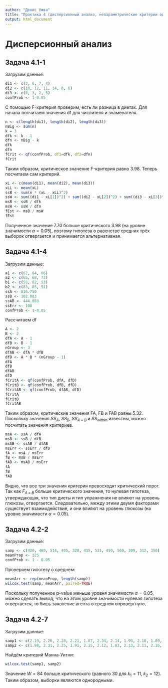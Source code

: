 ```yaml
---
author: "Денис Ужва"
title: "Практика 4 (дисперсионный анализ, непараметрические критерии однородности)"
output: html_document
---
```





# Дисперсионный анализ


## Задача 4.1-1

Загрузим данные:

```r
di1 <- c(3, 6, 7, 4)
di2 <- c(10, 12, 11, 14, 8, 6)
di3 <- c(8, 3, 2, 5)
confProb <- 1-0.05
```

С помощью F-критерия проверим, есть ли разница в диетах. 
Для начала посчитаем значения df для числителя и знаменателя.

```r
n <- c(length(di1), length(di2), length(di3))
nBig <- sum(n)
k = 3
dfk <- k - 1
dfn <- nBig - k
dfk
dfn
fCrit <- qf(confProb, df1=dfk, df2=dfn)
fCrit
```

Таким образом, критическое значение F-критерия равно 3.98.
Теперь посчитаем сам критерий.

```r
xL <- c(mean(di1), mean(di2), mean(di3))
xLL <- mean(xL)
ssB <- sum(n * (xL - xLL)^2)
ssW <- sum((di1 - xL[1])^2) + sum((di2 - xL[2])^2) + sum((di3 - xL[3])^3)
msB <- ssB / dfk
msW <- ssW / dfn
fEst <- msB / msW
fEst
```

Полученное значение 7.70 больше критического 3.98 (на уровне значимости $\alpha = 0.05$), поэтому гипотеза о равенстве средних трёх выборок отвергается и принимается альтернативная.
  

## Задача 4.1-4

Загрузим данные:

```r
a1 <- c(62, 64, 66)
a2 <- c(65, 68, 72)
b1 <- c(58, 62, 53)
b2 <- c(83, 85, 91)
ssA <- 816.750
ssB <- 102.083
ssAB <- 444.083
ssErr <- 108
confProb <- 1-0.05
```

Рассчитаем df

```r
A <- 2
B <- 2
dfA <- A - 1
dfB <- B - 1
nGroup <- 3
dfAB <- dfA * dfB
dfD <- A * B * (nGroup - 1)
dfA
dfB
dfAB
dfD
fCritA <- qf(confProb, dfA, dfD)
fCritB <- qf(confProb, dfB, dfD)
fCritAB <- qf(confProb, dfAB, dfD)
fCritA
fCritB
fCritAB
```

Таким образом, критические значения FA, FB и FAB равны 5.32.
Поскольку значения $SS_A$, $SS_B$, $SS_{A \times B}$ и $SS_\textrm{within}$ известны, можно посчитать значения критериев.

```r
msA <- ssA / dfA
msB <- ssB / dfB
msAB <- ssAB / dfAB
msErr <- ssErr / dfD
fA <- msA / msErr
fB <- msB / msErr
fAB <- msAB / msErr
fA
fB
fAB
```

Видно, что все три значения критерия превосходят критический порог.
Так как $F_{A \times B}$ больше критического значения, то нулевая гипотеза, утверждающая, что тип диеты и тип упражнения не влияют на уровень глюкозы, отвергается. 
Следовательно, между этими двумя факторами существует взаимодействие, и они влияют на уровень глюкозы (на уровне значимости $\alpha = 0.05$).


## Задача 4.2-2

Загрузим данные:

```r
samp <- c(420, 460, 514, 405, 320, 435, 531, 450, 560, 309, 312, 350)
meanProp <- 325
confProb <- 1 - 0.05
```

Проверяем гипотезу о среднем:

```r
meanArr <- rep(meanProp, length(samp))
wilcox.test(samp, meanArr, paired=TRUE)
```

Поскольку полученное p-value меньше уровня значимости $\alpha = 0.05$, можно сделать вывод, что на этом уровне значимости нулевая гипотеза отвергается, то бишь заявление агента о среднем опровергнуто.


## Задача 4.2-7

Загрузим данные:

```r
samp1 <- c(2.19, 2.26, 2.28, 2.21, 1.87, 2.34, 2.14, 1.93, 2.10, 1.89, 2.36, 2.17)
samp2 <- c(1.98, 2.31, 2.25, 1.91, 2.15, 2.12, 1.83, 2.13, 2.11, 2.16, 1.99)
```

Найдём критерий Манна-Уитни:

```r
wilcox.test(samp1, samp2)
```

Значение $W = 84$ больше критического (равного 30 для $k_1 = 11$, $k_2 = 12$).
Таким образом, выборки являются однородными.